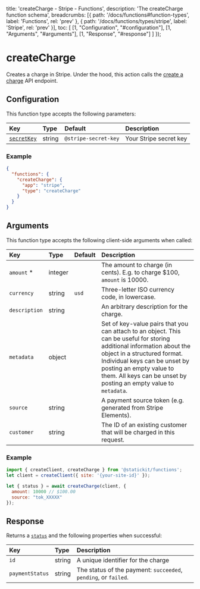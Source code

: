 
  title: 'createCharge - Stripe - Functions',
  description: 'The createCharge function schema',
  breadcrumbs: [{
    path: '/docs/functions#function-types',
    label: 'Functions',
    rel: 'prev'
  },
  {
    path: '/docs/functions/types/stripe',
    label: 'Stripe',
    rel: 'prev'
  }],
  toc: [
    [1, "Configuration", "#configuration"],
    [1, "Arguments", "#arguments"],
    [1, "Response", "#response"]
  ]
});

# createCharge

Creates a charge in Stripe. Under the hood, this action calls the [create a charge](https://stripe.com/docs/api/charges/create) API endpoint.

## Configuration

This function type accepts the following parameters:

| Key                        | Type                     | Default                        | Description                                                  |
| :------------------------- | :----------------------- | :----------------------------- | :----------------------------------------------------------- |
| [`secretKey`](/docs/functions/types/stripe#secret-key)       | string                   | `@stripe-secret-key`           | Your Stripe secret key                                      |

### Example

```json
{
  "functions": {
    "createCharge": {
      "app": "stripe",
      "type": "createCharge"
    }
  }
}
```

## Arguments

This function type accepts the following client-side arguments when called:

| Key                        | Type                     | Default                        | Description                                                  |
| :------------------------- | :----------------------- | :----------------------------- | :----------------------------------------------------------- |
| `amount` *                 | integer                  |                                | The amount to charge (in cents). E.g. to charge $100, `amount` is 10000. |
| `currency`                 | string                   | `usd`                          | Three-letter ISO currency code, in lowercase.                            |
| `description`              | string                   |                                | An arbitrary description for the charge. |
| `metadata`                 | object                   |                                | Set of key-value pairs that you can attach to an object. This can be useful for storing additional information about the object in a structured format. Individual keys can be unset by posting an empty value to them. All keys can be unset by posting an empty value to `metadata`. |
| `source`                   | string                   |                                | A payment source token (e.g. generated from Stripe Elements). |
| `customer`                 | string                   |                                | The ID of an existing customer that will be charged in this request. |

### Example

```js
import { createClient, createCharge } from '@statickit/functions';
let client = createClient({ site: '{your-site-id}' });

let { status } = await createCharge(client, {
  amount: 10000 // $100.00
  source: "tok_XXXXX"
});
```

## Response

Returns a [`status`](/docs/functions#responses) and the following properties when successful:

| Key                        | Type                     |  Description                                                 |
| :------------------------- | :----------------------- | :----------------------------------------------------------- |
| `id`                       | string                   | A unique identifier for the charge                           |
| `paymentStatus`            | string                  | The status of the payment: `succeeded`, `pending`, or `failed`. |
